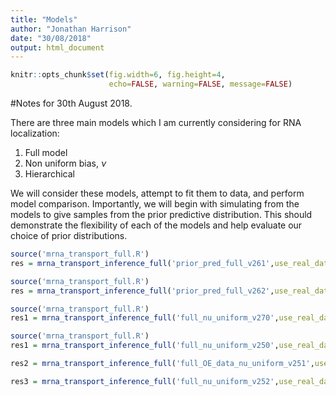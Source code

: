 ```yaml
---
title: "Models"
author: "Jonathan Harrison"
date: "30/08/2018"
output: html_document
---
```


```r
knitr::opts_chunk$set(fig.width=6, fig.height=4,
                      echo=FALSE, warning=FALSE, message=FALSE)
```

#Notes for 30th August 2018. 

There are three main models which I am currently considering for RNA localization:

1. Full model
2. Non uniform bias, $\nu$
3. Hierarchical

We will consider these models, attempt to fit them to data, and perform model comparison.
Importantly, we will begin with simulating from the models to give samples from the prior predictive distribution.
This should demonstrate the flexibility of each of the models and help evaluate our choice of prior distributions. 

```r
source('mrna_transport_full.R')
res = mrna_transport_inference_full('prior_pred_full_v261',use_real_data = TRUE, run_mcmc = TRUE, nSamples = 8, nTest = 12, nTestOE = 7, verbose = FALSE, compare_via_loo = FALSE, show_diagnostic_plots = FALSE, use_hierarchical_model = FALSE, use_prior_predictive = TRUE, train_on_OE=FALSE, is_nu_uniform = TRUE)
```

```r
source('mrna_transport_full.R')
res = mrna_transport_inference_full('prior_pred_full_v262',use_real_data = TRUE, run_mcmc = TRUE, nSamples = 8, nTest = 12, nTestOE = 7, verbose = FALSE, compare_via_loo = FALSE, show_diagnostic_plots = FALSE, use_hierarchical_model = FALSE, use_prior_predictive = TRUE, train_on_OE=FALSE, is_nu_uniform = FALSE)
```


```r
source('mrna_transport_full.R')
res1 = mrna_transport_inference_full('full_nu_uniform_v270',use_real_data = TRUE, run_mcmc = TRUE, nSamples = 8, nTest = 12, nTestOE = 7, verbose = TRUE, compare_via_loo = FALSE, show_diagnostic_plots = TRUE, use_hierarchical_model = FALSE, use_prior_predictive = FALSE, train_on_OE = FALSE, is_nu_uniform = TRUE)

```


```r
source('mrna_transport_full.R')
res1 = mrna_transport_inference_full('full_nu_uniform_v250',use_real_data = TRUE, run_mcmc = TRUE, nSamples = 8, nTest = 12, nTestOE = 7, verbose = TRUE, compare_via_loo = FALSE, show_diagnostic_plots = TRUE, use_hierarchical_model = FALSE, use_prior_predictive =FALSE, train_on_OE=FALSE, is_nu_uniform = TRUE)

res2 = mrna_transport_inference_full('full_OE_data_nu_uniform_v251',use_real_data = TRUE, run_mcmc = TRUE, nSamples = 8, nTest = 12, nTestOE = 7, verbose = TRUE, compare_via_loo = FALSE, show_diagnostic_plots = TRUE, use_hierarchical_model = FALSE, use_prior_predictive =FALSE, train_on_OE=TRUE, is_nu_uniform = TRUE)

res3 = mrna_transport_inference_full('full_nu_uniform_v252',use_real_data = TRUE, run_mcmc = TRUE, nSamples = 8, nTest = 12, nTestOE = 7, verbose = TRUE, compare_via_loo = FALSE, show_diagnostic_plots = TRUE, use_hierarchical_model = FALSE, use_prior_predictive =FALSE, train_on_OE=FALSE, is_nu_uniform = TRUE) #with initialisation
```





